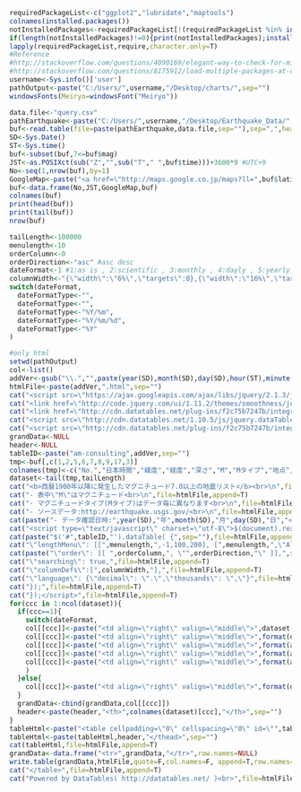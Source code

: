 ```r
requiredPackageList<-c("ggplot2","lubridate","maptools")
colnames(installed.packages())
notInstalledPackages<-requiredPackageList[!(requiredPackageList %in% installed.packages()[,"Package"])] #apply logical vector to requiredPackageList
if(length(notInstalledPackages)!=0){print(notInstalledPackages);install.packages(notInstalledPackages)}
lapply(requiredPackageList,require,character.only=T)
#Reference 
#http://stackoverflow.com/questions/4090169/elegant-way-to-check-for-missing-packages-and-install-them
#http://stackoverflow.com/questions/8175912/load-multiple-packages-at-once
username<-Sys.info()['user']
pathOutput<-paste("C:/Users/",username,"/Desktop/charts/",sep="")
windowsFonts(Meiryo=windowsFont("Meiryo"))
```

```r
data.file<-"query.csv"
pathEarthquake<-paste("C:/Users/",username,"/Desktop/Earthquake_Data/",sep="")
buf<-read.table(file=paste(pathEarthquake,data.file,sep=""),sep=",",header=T,as.is=T,skip=0)
SD<-Sys.Date()
ST<-Sys.time() 
buf<-subset(buf,7<=buf$mag)
JST<-as.POSIXct(sub("Z","",sub("T"," ",buf$time)))+3600*9 #UTC+9
No<-seq(1,nrow(buf),by=1)
GoogleMap<-paste("<a href=\"http://maps.google.co.jp/maps?ll=",buf$latitude,",",buf$longitude,"&z=4&q=loc:",buf$latitude,"+",buf$longitude,"\" target=\"_blank\">Google Map</a>",sep="")
buf<-data.frame(No,JST,GoogleMap,buf)
colnames(buf)
print(head(buf))
print(tail(buf))
nrow(buf)
```

```r
tailLength<-100000
menulength<-10
orderColumn<-0
orderDirection<-"asc" #asc desc
dateFormat<-1 #1:as is , 2:scientific , 3:monthly , 4:dayly , 5:yearly
columnWidth<-"{\"width\":\"6%\",\"targets\":0},{\"width\":\"16%\",\"targets\":1},{\"width\":\"9%\",\"targets\":2},{\"width\":\"9%\",\"targets\":3},{\"width\":\"9%\",\"targets\":4} ,{\"width\":\"9%\",\"targets\":6}"
switch(dateFormat,
  dateFormatType<-"",
  dateFormatType<-"",
  dateFormatType<-"%Y/%m",
  dateFormatType<-"%Y/%m/%d",
  dateFormatType<-"%Y"
)  
```

```r
#only html
setwd(pathOutput)
col<-list()
addVer<-gsub("\\.","",paste(year(SD),month(SD),day(SD),hour(ST),minute(ST),second(ST),sep=""))
htmlFile<-paste(addVer,".html",sep="")
cat("<script src=\"https://ajax.googleapis.com/ajax/libs/jquery/2.1.3/jquery.min.js\"></script>",file=htmlFile,append=F)
cat("<link href=\"http://code.jquery.com/ui/1.11.2/themes/smoothness/jquery-ui.css\" rel=\"stylesheet\">",file=htmlFile,append=T)
cat("<link href=\"http://cdn.datatables.net/plug-ins/f2c75b7247b/integration/jqueryui/dataTables.jqueryui.css\" rel=\"stylesheet\">",file=htmlFile,append=T) 
cat("<script src=\"http://cdn.datatables.net/1.10.5/js/jquery.dataTables.min.js\"></script>",file=htmlFile,append=T) 
cat("<script src=\"http://cdn.datatables.net/plug-ins/f2c75b7247b/integration/jqueryui/dataTables.jqueryui.js\"></script>",file=htmlFile,append=T)
grandData<-NULL
header<-NULL
tableID<-paste("am-consulting",addVer,sep="")
tmp<-buf[,c(1,2,5,6,7,8,9,17,3)]
colnames(tmp)<-c("No.","日本時間","緯度","経度","深さ","M","Mタイプ","地点","地図")
dataset<-tail(tmp,tailLength)
cat("<b>西暦1900年以降に発生したマグニチュード7.0以上の地震リスト</b><br>\n",file=htmlFile,append=T) 
cat("- 表中\"M\"はマグニチュード<br>\n",file=htmlFile,append=T) 
cat("- マグニチュードタイプ(Mタイプ)はデータ毎に異なります<br>\n",file=htmlFile,append=T) 
cat("- ソースデータ:http://earthquake.usgs.gov/<br>\n",file=htmlFile,append=T) 
cat(paste("- データ確認日時:",year(SD),"年",month(SD),"月",day(SD),"日","<br>\n",sep=""),file=htmlFile,append=T) 
cat("<script type=\"text/javascript\" charset=\"utf-8\">$(document).ready( function(){",file=htmlFile,append=T)
cat(paste("$('#",tableID,"').dataTable( {",sep=""),file=htmlFile,append=T)
cat("\"lengthMenu\": [[",menulength,",-1,100,200], [",menulength,",\"All\",100,200]],",file=htmlFile,append=T)
cat(paste("\"order\": [[ ",orderColumn,", \"",orderDirection,"\" ]],",sep=""),file=htmlFile,append=T)
cat("\"searching\": true,",file=htmlFile,append=T)
cat("\"columnDefs\":[",columnWidth,"],",file=htmlFile,append=T)
cat("\"language\": {\"decimal\": \".\",\"thousands\": \",\"}",file=htmlFile,append=T)
cat("});",file=htmlFile,append=T)
cat("});</script>",file=htmlFile,append=T)
for(ccc in 1:ncol(dataset)){
  if(ccc==1){
    switch(dateFormat,
    col[[ccc]]<-paste("<td align=\"right\" valign=\"middle\">",dataset[,ccc],"</td>",sep=""),
    col[[ccc]]<-paste("<td align=\"right\" valign=\"middle\">",format(dataset[,ccc],big.mark=",",scientific=F),"</td>",sep=""),
    col[[ccc]]<-paste("<td align=\"right\" valign=\"middle\">",format(as.Date(dataset[,ccc]),dateFormatType),"</td>",sep=""),
    col[[ccc]]<-paste("<td align=\"right\" valign=\"middle\">",format(as.Date(dataset[,ccc]),dateFormatType),"</td>",sep=""),
    col[[ccc]]<-paste("<td align=\"right\" valign=\"middle\">",format(as.Date(dataset[,ccc]),dateFormatType),"</td>",sep="")
    )
  }else{  
    col[[ccc]]<-paste("<td align=\"right\" valign=\"middle\">",format(dataset[,ccc],big.mark=",",scientific=F),"</td>",sep="")
  }  
  grandData<-cbind(grandData,col[[ccc]])
  header<-paste(header,"<th>",colnames(dataset)[ccc],"</th>",sep="")  
}
tableHtml<-paste("<table cellpadding=\"0\" cellspacing=\"0\" id=\"",tableID,"\" width=\"100%\" class=\"display\" style=\"font-size:10.5px;\"><thead>",sep="")
tableHtml<-paste(tableHtml,header,"</thead>",sep="")
cat(tableHtml,file=htmlFile,append=T)
grandData<-data.frame("<tr>",grandData,"</tr>",row.names=NULL)
write.table(grandData,htmlFile,quote=F,col.names=F, append=T,row.names=F)
cat("</table>",file=htmlFile,append=T)
cat("Powered by DataTables( http://datatables.net/ )<br>",file=htmlFile,append=T)
```